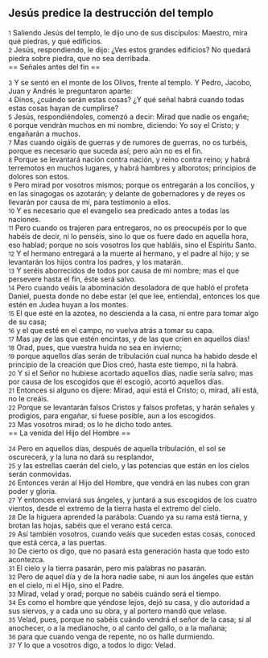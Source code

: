 == Jesús predice la destrucción del templo ==

{{anchor|1}} <small>1</small> Saliendo Jesús del templo, le dijo uno de sus discípulos: Maestro, mira qué piedras, y qué edificios.<br>
{{anchor|2}} <small>2</small> Jesús, respondiendo, le dijo: ¿Ves estos grandes edificios? No quedará piedra sobre piedra, que no sea derribada.<br>
== Señales antes del fin ==

{{anchor|3}} <small>3</small> Y se sentó en el monte de los Olivos, frente al templo. Y Pedro, Jacobo, Juan y Andrés le preguntaron aparte:<br>
{{anchor|4}} <small>4</small> Dinos, ¿cuándo serán estas cosas? ¿Y qué señal habrá cuando todas estas cosas hayan de cumplirse?<br>
{{anchor|5}} <small>5</small> Jesús, respondiéndoles, comenzó a decir: Mirad que nadie os engañe;<br>
{{anchor|6}} <small>6</small> porque vendrán muchos en mi nombre, diciendo: Yo soy el Cristo; y engañarán a muchos.<br>
{{anchor|7}} <small>7</small> Mas cuando oigáis de guerras y de rumores de guerras, no os turbéis, porque es necesario que suceda así; pero aún no es el fin.<br>
{{anchor|8}} <small>8</small> Porque se levantará nación contra nación, y reino contra reino; y habrá terremotos en muchos lugares, y habrá hambres y alborotos; principios de dolores son estos.<br>
{{anchor|9}} <small>9</small> Pero mirad por vosotros mismos; porque os entregarán a los concilios, y en las sinagogas os azotarán; y delante de gobernadores y de reyes os llevarán por causa de mí, para testimonio a ellos.<br>
{{anchor|10}} <small>10</small> Y es necesario que el evangelio sea predicado antes a todas las naciones.<br>
{{anchor|11}} <small>11</small> Pero cuando os trajeren para entregaros, no os preocupéis por lo que habéis de decir, ni lo penséis, sino lo que os fuere dado en aquella hora, eso hablad; porque no sois vosotros los que habláis, sino el Espíritu Santo.<br>
{{anchor|12}} <small>12</small> Y el hermano entregará a la muerte al hermano, y el padre al hijo; y se levantarán los hijos contra los padres, y los matarán.<br>
{{anchor|13}} <small>13</small> Y seréis aborrecidos de todos por causa de mi nombre; mas el que persevere hasta el fin, éste será salvo.<br>
{{anchor|14}} <small>14</small> Pero cuando veáis la abominación desoladora de que habló el profeta Daniel, puesta donde no debe estar (el que lee, entienda), entonces los que estén en Judea huyan a los montes.<br>
{{anchor|15}} <small>15</small> El que esté en la azotea, no descienda a la casa, ni entre para tomar algo de su casa;<br>
{{anchor|16}} <small>16</small> y el que esté en el campo, no vuelva atrás a tomar su capa.<br>
{{anchor|17}} <small>17</small> Mas ¡ay de las que estén encintas, y de las que críen en aquellos días!<br>
{{anchor|18}} <small>18</small> Orad, pues, que vuestra huida no sea en invierno;<br>
{{anchor|19}} <small>19</small> porque aquellos días serán de tribulación cual nunca ha habido desde el principio de la creación que Dios creó, hasta este tiempo, ni la habrá.<br>
{{anchor|20}} <small>20</small> Y si el Señor no hubiese acortado aquellos días, nadie sería salvo; mas por causa de los escogidos que él escogió, acortó aquellos días.<br>
{{anchor|21}} <small>21</small> Entonces si alguno os dijere: Mirad, aquí está el Cristo; o, mirad, allí está, no le creáis.<br>
{{anchor|22}} <small>22</small> Porque se levantarán falsos Cristos y falsos profetas, y harán señales y prodigios, para engañar, si fuese posible, aun a los escogidos.<br>
{{anchor|23}} <small>23</small> Mas vosotros mirad; os lo he dicho todo antes.<br>
== La venida del Hijo del Hombre ==

{{anchor|24}} <small>24</small> Pero en aquellos días, después de aquella tribulación, el sol se oscurecerá, y la luna no dará su resplandor,<br>
{{anchor|25}} <small>25</small> y las estrellas caerán del cielo, y las potencias que están en los cielos serán conmovidas.<br>
{{anchor|26}} <small>26</small> Entonces verán al Hijo del Hombre, que vendrá en las nubes con gran poder y gloria.<br>
{{anchor|27}} <small>27</small> Y entonces enviará sus ángeles, y juntará a sus escogidos de los cuatro vientos, desde el extremo de la tierra hasta el extremo del cielo.<br>
{{anchor|28}} <small>28</small> De la higuera aprended la parábola: Cuando ya su rama está tierna, y brotan las hojas, sabéis que el verano está cerca.<br>
{{anchor|29}} <small>29</small> Así también vosotros, cuando veáis que suceden estas cosas, conoced que está cerca, a las puertas.<br>
{{anchor|30}} <small>30</small> De cierto os digo, que no pasará esta generación hasta que todo esto acontezca.<br>
{{anchor|31}} <small>31</small> El cielo y la tierra pasarán, pero mis palabras no pasarán.<br>
{{anchor|32}} <small>32</small> Pero de aquel día y de la hora nadie sabe, ni aun los ángeles que están en el cielo, ni el Hijo, sino el Padre.<br>
{{anchor|33}} <small>33</small> Mirad, velad y orad; porque no sabéis cuándo será el tiempo.<br>
{{anchor|34}} <small>34</small> Es como el hombre que yéndose lejos, dejó su casa, y dio autoridad a sus siervos, y a cada uno su obra, y al portero mandó que velase.<br>
{{anchor|35}} <small>35</small> Velad, pues, porque no sabéis cuándo vendrá el señor de la casa; si al anochecer, o a la medianoche, o al canto del gallo, o a la mañana;<br>
{{anchor|36}} <small>36</small> para que cuando venga de repente, no os halle durmiendo.<br>
{{anchor|37}} <small>37</small> Y lo que a vosotros digo, a todos lo digo: Velad.<br>
